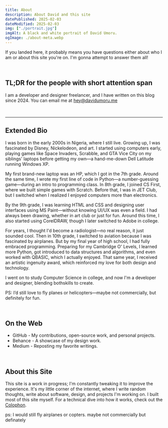 ```yaml
---
title: About
description: About David and this site
datePublished: 2025-02-03
dateModified: 2025-02-03
img: ["./portrait.jpg"]
imgAlt: A black and white portrait of David Umoru.
ogImage: ./about-meta.webp
---
```


If you landed here, it probably means you have questions either about who I am
or about this site you're on. I'm gonna attempt to answer them all!

&nbsp;

## TL;DR for the people with short attention span

I am a developer and designer freelancer, and I have written on
this blog since 2024. You can email me at hey@davidumoru.me

&nbsp;

***

## Extended Bio

I was born in the early 2000s in Nigeria, where I still live. Growing up, I was fascinated by Disney,
Nickelodeon, and art. I started using computers early, playing games like Space Invaders, Scrabble, and
GTA Vice City on my siblings' laptops before getting my own—a hand-me-down Dell Latitude running Windows XP.

My first brand-new laptop was an HP, which I got in the 7th grade. Around the same time, I wrote my first
line of code in Python—a number-guessing game—during an intro to programming class. In 8th grade, I joined
CS First, where we built simple games with Scratch. Before that, I was in JET Club, but I switched when I
realized I enjoyed computers more than electronics.

By the 9th grade, I was learning HTML and CSS and designing user interfaces using MS Paint—without knowing
UI/UX was even a field. I had always been drawing, whether in art club or just for fun. Around this time,
I also started using CorelDRAW, though I later switched to Adobe in college.

For years, I thought I'd become a radiologist—no real reason, it just sounded cool. Then in 10th grade, I
switched to aviation because I was fascinated by airplanes. But by my final year of high school, I had
fully embraced programming. Preparing for my Cambridge O' Levels, I learned more Python, got introduced to
data structures and algorithms, and even worked with QBASIC, which I actually enjoyed. That same year, I
received an artistic ingenuity award, which reinforced my love for both design and technology.

I went on to study Computer Science in college, and now I'm a developer and designer, blending bothskills to create.

PS: I’d still love to fly planes or helicopters—maybe not commercially, but definitely for fun.



&nbsp;  

## On the Web
- GitHub - My contributions, open-source work, and personal projects.
- Behance - A showcase of my design work.
- Medium - Reposting my favorite writings.

&nbsp;  

## About this Site

This site is a work in progress; I'm constantly tweaking it to improve the experience.
It's my little corner of the internet, where I write random thoughts, write about software, design, and
projects I'm working on. I built most of this site myself. For a technical dive into how it works, check out the [Colophon](https://davidumoru.me/colophon).

ps: I would still fly airplanes or copters. maybe not commercially but definately